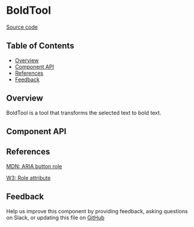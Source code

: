 
# BoldTool

[Source code](https://github.com/leemonade/bubbles/tree/main/packages/editors/src/tool/BoldTool/BoldTool.js)

## Table of Contents

<!-- START doctoc generated TOC please keep comment here to allow auto update -->
<!-- DON'T EDIT THIS SECTION, INSTEAD RE-RUN doctoc TO UPDATE -->

- [Overview](#overview)
- [Component API](#component-api)
- [References](#references)
- [Feedback](#feedback)

## Overview

BoldTool is a tool that transforms the selected text to bold text.

## Component API

<Preview>
  <Story id="atom-tool-boldtool--playground" />
</Preview>

<Props of={BoldTool} />

## References

[MDN: ARIA button role](https://developer.mozilla.org/en-US/docs/Web/Accessibility/ARIA/Roles/button_role)

[W3: Role attribute](https://www.w3.org/WAI/PF/HTML/wiki/RoleAttribute)

## Feedback

Help us improve this component by providing feedback, asking questions on Slack, or updating this file on
[GitHub](https://github.com/leemonade/bubbles/edit/main/packages/editors/src/tool/BoldTool/BoldTool.mdx)
